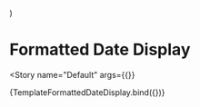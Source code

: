 

<Meta
  title="Components/Labels/Formatted Date Display"
  decorators={decorators}
/>

  <Grid container direction="column" spacing={1}>
    <Grid item xs={2}>
      <FormattedDateDisplay
        formattedDate={{
          display: Display.NORMAL,
          text: '25.11.2020 - 26.11.2020',
          tooltip: 'Starts in 1 day',
        }}
        {...args}
      />
    </Grid>
    <Grid item xs={2}>
      <FormattedDateDisplay
        formattedDate={{
          display: Display.WARN,
          text: '21.11.2020 - 22.11.2020',
          tooltip: 'Overdue by x days',
        }}
        {...args}
      />
    </Grid>
    <Grid item xs={2}>
      <FormattedDateDisplay
        formattedDate={{
          display: Display.NORMAL,
          text: 'Starts in 1 day',
          tooltip: '25.11.2020 - 26.11.2020',
        }}
        {...args}
      />
    </Grid>
    <Grid item xs={2}>
      <FormattedDateDisplay
        formattedDate={{
          display: Display.WARN,
          text: 'Overdue by x days',
          tooltip: '21.11.2020 - 22.11.2020',
        }}
        {...args}
      />
    </Grid>
  </Grid>
)


# Formatted Date Display

<Story
  name="Default"
  args={{}}
>
  {TemplateFormattedDateDisplay.bind({})}
</Story>
